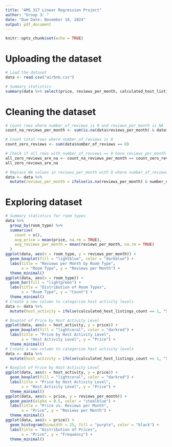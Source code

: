 ```yaml
---
title: "AMS 317 Linear Regression Project"
author: "Group 3: "
date: "Due Date: November 10, 2024"
output: pdf_document
---
```


```r
knitr::opts_chunk$set(echo = TRUE)
```

# Uploading the dataset
```r
# Load the dataset
data <- read.csv("airbnb.csv")

# Summary statistics
summary(data %>% select(price, reviews_per_month, calculated_host_listings_count))
```

# Cleaning the dataset
```r
# Count rows where number_of_reviews is 0 and reviews_per_month is NA
count_na_reviews_per_month <- sum(is.na(data$reviews_per_month) & data$number_of_reviews == 0)

# Count total rows where number_of_reviews is 0
count_zero_reviews <- sum(data$number_of_reviews == 0)

# Check if all rows with number_of_reviews == 0 have reviews_per_month as NA
all_zero_reviews_are_na <- count_na_reviews_per_month == count_zero_reviews
all_zero_reviews_are_na

# Replace NA values in reviews_per_month with 0 where number_of_reviews is 0
data <- data %>%
  mutate(reviews_per_month = ifelse(is.na(reviews_per_month) & number_of_reviews == 0, 0, reviews_per_month))
```

# Exploring dataset
```r
# Summary statistics for room types
data %>%
  group_by(room_type) %>%
  summarise(
    count = n(),
    avg_price = mean(price, na.rm = TRUE),
    avg_reviews_per_month = mean(reviews_per_month, na.rm = TRUE)
  )
ggplot(data, aes(x = room_type, y = reviews_per_month)) +
  geom_boxplot(fill = "lightblue", color = "darkblue") +
  labs(title = "Reviews per Month by Room Type",
       x = "Room Type", y = "Reviews per Month") +
  theme_minimal()
ggplot(data, aes(x = room_type)) +
  geom_bar(fill = "lightgreen") +
  labs(title = "Distribution of Room Types",
       x = "Room Type", y = "Count") +
  theme_minimal()
# Create a new column to categorize host activity levels
data <- data %>%
  mutate(host_activity = ifelse(calculated_host_listings_count == 1, "Single Listing", "Multiple Listings"))

# Boxplot of Price by Host Activity Level
ggplot(data, aes(x = host_activity, y = price)) +
  geom_boxplot(fill = "lightcoral", color = "darkred") +
  labs(title = "Price by Host Activity Level",
       x = "Host Activity Level", y = "Price") +
  theme_minimal()
# Create a new column to categorize host activity levels
data <- data %>%
  mutate(host_activity = ifelse(calculated_host_listings_count == 1, "Single Listing", "Multiple Listings"))

# Boxplot of Price by Host Activity Level
ggplot(data, aes(x = host_activity, y = price)) +
  geom_boxplot(fill = "lightcoral", color = "darkred") +
  labs(title = "Price by Host Activity Level",
       x = "Host Activity Level", y = "Price") +
  theme_minimal()
ggplot(data, aes(x = price, y = reviews_per_month)) +
  geom_point(alpha = 0.5, color = "steelblue") +
  labs(title = "Price vs. Reviews per Month",
       x = "Price", y = "Reviews per Month") +
  theme_minimal()
ggplot(data, aes(x = price)) +
  geom_histogram(binwidth = 25, fill = "purple", color = "black") +
  labs(title = "Distribution of Prices",
       x = "Price", y = "Frequency") +
  theme_minimal()
```
